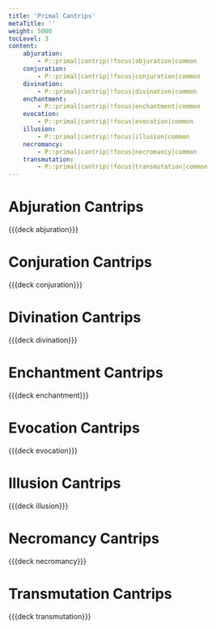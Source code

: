 ```yaml
---
title: 'Primal Cantrips'
metaTitle: ''
weight: 5000
tocLevel: 3
content:
    abjuration:
        - P::primal|cantrip|!focus|abjuration|common
    conjuration:
        - P::primal|cantrip|!focus|conjuration|common
    divination:
        - P::primal|cantrip|!focus|divination|common
    enchantment:
        - P::primal|cantrip|!focus|enchantment|common
    evocation:
        - P::primal|cantrip|!focus|evocation|common
    illusion:
        - P::primal|cantrip|!focus|illusion|common
    necromancy:
        - P::primal|cantrip|!focus|necromancy|common
    transmutation:
        - P::primal|cantrip|!focus|transmutation|common
---
```


# Abjuration Cantrips

{{{deck abjuration}}}

# Conjuration Cantrips

{{{deck conjuration}}}

# Divination Cantrips

{{{deck divination}}}

# Enchantment Cantrips

{{{deck enchantment}}}

# Evocation Cantrips

{{{deck evocation}}}

# Illusion Cantrips

{{{deck illusion}}}

# Necromancy Cantrips

{{{deck necromancy}}}

# Transmutation Cantrips

{{{deck transmutation}}}
